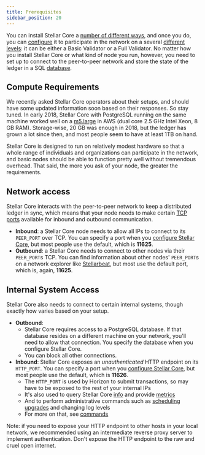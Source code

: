 ```yaml
---
title: Prerequisites
sidebar_position: 20
---
```


You can install Stellar Core a [number of different ways](./installation.mdx), and once you do, you can [configure](./configuring.mdx) it to participate in the network on a several [different levels](../README.mdx#types-of-nodes): it can be either a Basic Validator or a Full Validator. No matter how you install Stellar Core or what kind of node you run, however, you need to set up to connect to the peer-to-peer network and store the state of the ledger in a SQL [database](./configuring.mdx#database).

## Compute Requirements

We recently asked Stellar Core operators about their setups, and should have some updated information soon based on their responses. So stay tuned. In early 2018, Stellar Core with PostgreSQL running on the same machine worked well on a [m5.large](https://aws.amazon.com/ec2/instance-types/m5/) in AWS (dual core 2.5 GHz Intel Xeon, 8 GB RAM). Storage-wise, 20 GB was enough in 2018, but the ledger has grown a lot since then, and most people seem to have at least 1TB on hand.

Stellar Core is designed to run on relatively modest hardware so that a whole range of individuals and organizations can participate in the network, and basic nodes should be able to function pretty well without tremendous overhead. That said, the more you ask of your node, the greater the requirements.

## Network access

Stellar Core interacts with the peer-to-peer network to keep a distributed ledger in sync, which means that your node needs to make certain [TCP ports](https://en.wikipedia.org/wiki/Transmission_Control_Protocol#TCP_ports) available for inbound and outbound communication.

- **Inbound**: a Stellar Core node needs to allow all IPs to connect to its `PEER_PORT` over TCP. You can specify a port when you [configure Stellar Core](./configuring.mdx), but most people use the default, which is **11625**.
- **Outbound**: a Stellar Core needs to connect to other nodes via their `PEER_PORT`s TCP. You can find information about other nodes' `PEER_PORT`s on a network explorer like [Stellarbeat](https://stellarbeat.io/), but most use the default port, which is, again, **11625**.

## Internal System Access

Stellar Core also needs to connect to certain internal systems, though exactly how varies based on your setup.

- **Outbound**:
  - Stellar Core requires access to a PostgreSQL database. If that database resides on a different machine on your network, you'll need to allow that connection. You specify the database when you configure Stellar Core.
  - You can block all other connections.
- **Inbound**: Stellar Core exposes an _unauthenticated_ HTTP endpoint on its `HTTP_PORT`. You can specify a port when you [configure Stellar Core](./configuring.mdx), but most people use the default, which is **11626**.
  - The `HTTP_PORT` is used by Horizon to submit transactions, so may have to be exposed to the rest of your internal IPs
  - It's also used to query Stellar Core [info](./commands.mdx) and provide [metrics](./monitoring.mdx)
  - And to perform administrative commands such as [scheduling upgrades](./network-upgrades.mdx) and changing log levels
  - For more on that, see [commands](./commands.mdx)

Note: if you need to expose your HTTP endpoint to other hosts in your local network, we recommended using an intermediate reverse proxy server to implement authentication. Don't expose the HTTP endpoint to the raw and cruel open internet.
